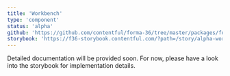 ```yaml
---
title: 'Workbench'
type: 'component'
status: 'alpha'
github: 'https://github.com/contentful/forma-36/tree/master/packages/forma-36-react-components/src/components/Workbench'
storybook: 'https://f36-storybook.contentful.com/?path=/story/alpha-workbench--default'
---
```


Detailed documentation will be provided soon. For now, please have a look into the storybook for implementation details.

